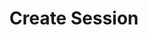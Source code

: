 ---
title: Create Session
description: Create a new conversation session with an agent
openapi: post /api/messaging/sessions
---